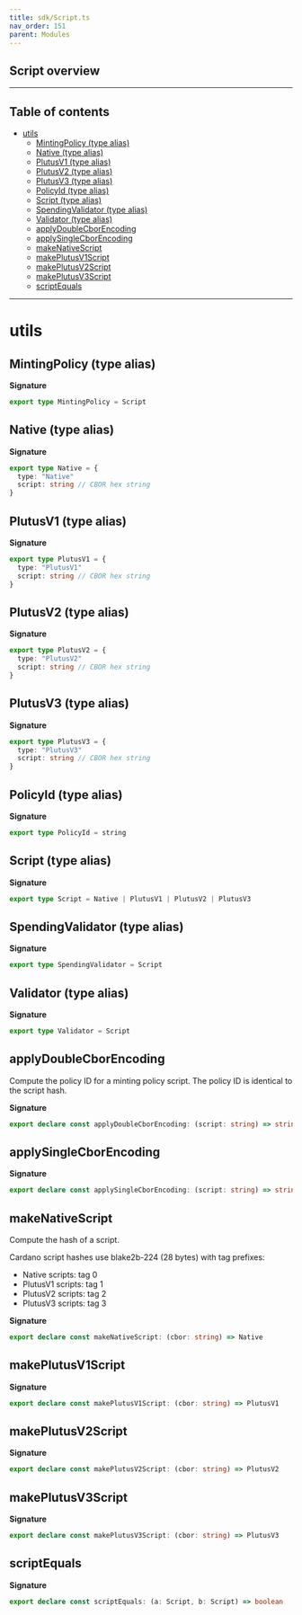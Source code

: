 ```yaml
---
title: sdk/Script.ts
nav_order: 151
parent: Modules
---
```


## Script overview

---

<h2 className="text-delta">Table of contents</h2>

- [utils](#utils)
  - [MintingPolicy (type alias)](#mintingpolicy-type-alias)
  - [Native (type alias)](#native-type-alias)
  - [PlutusV1 (type alias)](#plutusv1-type-alias)
  - [PlutusV2 (type alias)](#plutusv2-type-alias)
  - [PlutusV3 (type alias)](#plutusv3-type-alias)
  - [PolicyId (type alias)](#policyid-type-alias)
  - [Script (type alias)](#script-type-alias)
  - [SpendingValidator (type alias)](#spendingvalidator-type-alias)
  - [Validator (type alias)](#validator-type-alias)
  - [applyDoubleCborEncoding](#applydoublecborencoding)
  - [applySingleCborEncoding](#applysinglecborencoding)
  - [makeNativeScript](#makenativescript)
  - [makePlutusV1Script](#makeplutusv1script)
  - [makePlutusV2Script](#makeplutusv2script)
  - [makePlutusV3Script](#makeplutusv3script)
  - [scriptEquals](#scriptequals)

---

# utils

## MintingPolicy (type alias)

**Signature**

```ts
export type MintingPolicy = Script
```

## Native (type alias)

**Signature**

```ts
export type Native = {
  type: "Native"
  script: string // CBOR hex string
}
```

## PlutusV1 (type alias)

**Signature**

```ts
export type PlutusV1 = {
  type: "PlutusV1"
  script: string // CBOR hex string
}
```

## PlutusV2 (type alias)

**Signature**

```ts
export type PlutusV2 = {
  type: "PlutusV2"
  script: string // CBOR hex string
}
```

## PlutusV3 (type alias)

**Signature**

```ts
export type PlutusV3 = {
  type: "PlutusV3"
  script: string // CBOR hex string
}
```

## PolicyId (type alias)

**Signature**

```ts
export type PolicyId = string
```

## Script (type alias)

**Signature**

```ts
export type Script = Native | PlutusV1 | PlutusV2 | PlutusV3
```

## SpendingValidator (type alias)

**Signature**

```ts
export type SpendingValidator = Script
```

## Validator (type alias)

**Signature**

```ts
export type Validator = Script
```

## applyDoubleCborEncoding

Compute the policy ID for a minting policy script.
The policy ID is identical to the script hash.

**Signature**

```ts
export declare const applyDoubleCborEncoding: (script: string) => string
```

## applySingleCborEncoding

**Signature**

```ts
export declare const applySingleCborEncoding: (script: string) => string
```

## makeNativeScript

Compute the hash of a script.

Cardano script hashes use blake2b-224 (28 bytes) with tag prefixes:

- Native scripts: tag 0
- PlutusV1 scripts: tag 1
- PlutusV2 scripts: tag 2
- PlutusV3 scripts: tag 3

**Signature**

```ts
export declare const makeNativeScript: (cbor: string) => Native
```

## makePlutusV1Script

**Signature**

```ts
export declare const makePlutusV1Script: (cbor: string) => PlutusV1
```

## makePlutusV2Script

**Signature**

```ts
export declare const makePlutusV2Script: (cbor: string) => PlutusV2
```

## makePlutusV3Script

**Signature**

```ts
export declare const makePlutusV3Script: (cbor: string) => PlutusV3
```

## scriptEquals

**Signature**

```ts
export declare const scriptEquals: (a: Script, b: Script) => boolean
```

